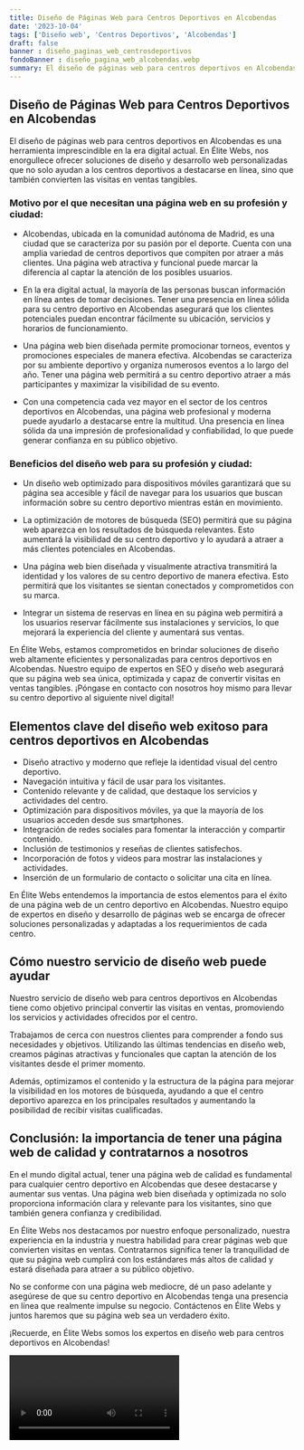 ```yaml
---
title: Diseño de Páginas Web para Centros Deportivos en Alcobendas
date: '2023-10-04'
tags: ['Diseño web', 'Centros Deportivos', 'Alcobendas']
draft: false
banner : diseño_paginas_web_centrosdeportivos
fondoBanner : diseño_pagina_web_alcobendas.webp
summary: El diseño de páginas web para centros deportivos en Alcobendas es una herramienta imprescindible en la era digital actual. En Élite Webs, nos enorgullece ofrecer soluciones de diseño y desarrollo web personalizadas que no solo ayudan a los centros deportivos a destacarse en línea, sino que también convierten las visitas en ventas tangibles.
---
```


## Diseño de Páginas Web para Centros Deportivos en Alcobendas

El diseño de páginas web para centros deportivos en Alcobendas es una herramienta imprescindible en la era digital actual. En Élite Webs, nos enorgullece ofrecer soluciones de diseño y desarrollo web personalizadas que no solo ayudan a los centros deportivos a destacarse en línea, sino que también convierten las visitas en ventas tangibles.

### Motivo por el que necesitan una página web en su profesión y ciudad:

- Alcobendas, ubicada en la comunidad autónoma de Madrid, es una ciudad que se caracteriza por su pasión por el deporte. Cuenta con una amplia variedad de centros deportivos que compiten por atraer a más clientes. Una página web atractiva y funcional puede marcar la diferencia al captar la atención de los posibles usuarios.

- En la era digital actual, la mayoría de las personas buscan información en línea antes de tomar decisiones. Tener una presencia en línea sólida para su centro deportivo en Alcobendas asegurará que los clientes potenciales puedan encontrar fácilmente su ubicación, servicios y horarios de funcionamiento.

- Una página web bien diseñada permite promocionar torneos, eventos y promociones especiales de manera efectiva. Alcobendas se caracteriza por su ambiente deportivo y organiza numerosos eventos a lo largo del año. Tener una página web permitirá a su centro deportivo atraer a más participantes y maximizar la visibilidad de su evento.

- Con una competencia cada vez mayor en el sector de los centros deportivos en Alcobendas, una página web profesional y moderna puede ayudarlo a destacarse entre la multitud. Una presencia en línea sólida da una impresión de profesionalidad y confiabilidad, lo que puede generar confianza en su público objetivo.

### Beneficios del diseño web para su profesión y ciudad:

- Un diseño web optimizado para dispositivos móviles garantizará que su página sea accesible y fácil de navegar para los usuarios que buscan información sobre su centro deportivo mientras están en movimiento.

- La optimización de motores de búsqueda (SEO) permitirá que su página web aparezca en los resultados de búsqueda relevantes. Esto aumentará la visibilidad de su centro deportivo y lo ayudará a atraer a más clientes potenciales en Alcobendas.

- Una página web bien diseñada y visualmente atractiva transmitirá la identidad y los valores de su centro deportivo de manera efectiva. Esto permitirá que los visitantes se sientan conectados y comprometidos con su marca.

- Integrar un sistema de reservas en línea en su página web permitirá a los usuarios reservar fácilmente sus instalaciones y servicios, lo que mejorará la experiencia del cliente y aumentará sus ventas.

En Élite Webs, estamos comprometidos en brindar soluciones de diseño web altamente eficientes y personalizadas para centros deportivos en Alcobendas. Nuestro equipo de expertos en SEO y diseño web asegurará que su página web sea única, optimizada y capaz de convertir visitas en ventas tangibles. ¡Póngase en contacto con nosotros hoy mismo para llevar su centro deportivo al siguiente nivel digital!

<GifSeo />

<Cta />

## Elementos clave del diseño web exitoso para centros deportivos en Alcobendas

- Diseño atractivo y moderno que refleje la identidad visual del centro deportivo.
- Navegación intuitiva y fácil de usar para los visitantes.
- Contenido relevante y de calidad, que destaque los servicios y actividades del centro.
- Optimización para dispositivos móviles, ya que la mayoría de los usuarios acceden desde sus smartphones.
- Integración de redes sociales para fomentar la interacción y compartir contenido.
- Inclusión de testimonios y reseñas de clientes satisfechos.
- Incorporación de fotos y videos para mostrar las instalaciones y actividades.
- Inserción de un formulario de contacto o solicitar una cita en línea.

En Élite Webs entendemos la importancia de estos elementos para el éxito de una página web de un centro deportivo en Alcobendas. Nuestro equipo de expertos en diseño y desarrollo de páginas web se encarga de ofrecer soluciones personalizadas y adaptadas a los requerimientos de cada centro.

## Cómo nuestro servicio de diseño web puede ayudar

Nuestro servicio de diseño web para centros deportivos en Alcobendas tiene como objetivo principal convertir las visitas en ventas, promoviendo los servicios y actividades ofrecidos por el centro. 

Trabajamos de cerca con nuestros clientes para comprender a fondo sus necesidades y objetivos. Utilizando las últimas tendencias en diseño web, creamos páginas atractivas y funcionales que captan la atención de los visitantes desde el primer momento.

Además, optimizamos el contenido y la estructura de la página para mejorar la visibilidad en los motores de búsqueda, ayudando a que el centro deportivo aparezca en los principales resultados y aumentando la posibilidad de recibir visitas cualificadas.

## Conclusión: la importancia de tener una página web de calidad y contratarnos a nosotros

En el mundo digital actual, tener una página web de calidad es fundamental para cualquier centro deportivo en Alcobendas que desee destacarse y aumentar sus ventas. Una página web bien diseñada y optimizada no solo proporciona información clara y relevante para los visitantes, sino que también genera confianza y credibilidad.

En Élite Webs nos destacamos por nuestro enfoque personalizado, nuestra experiencia en la industria y nuestra habilidad para crear páginas web que convierten visitas en ventas. Contratarnos significa tener la tranquilidad de que su página web cumplirá con los estándares más altos de calidad y estará diseñada para atraer a su público objetivo.

No se conforme con una página web mediocre, dé un paso adelante y asegúrese de que su centro deportivo en Alcobendas tenga una presencia en línea que realmente impulse su negocio. Contáctenos en Élite Webs y juntos haremos que su página web sea un verdadero éxito.

¡Recuerde, en Élite Webs somos los expertos en diseño web para centros deportivos en Alcobendas!

<Video />

<CtaBot job='Centros Deportivos' city='Alcobendas'/>

<Gmaps query='Alcobendas+españa+maps' />